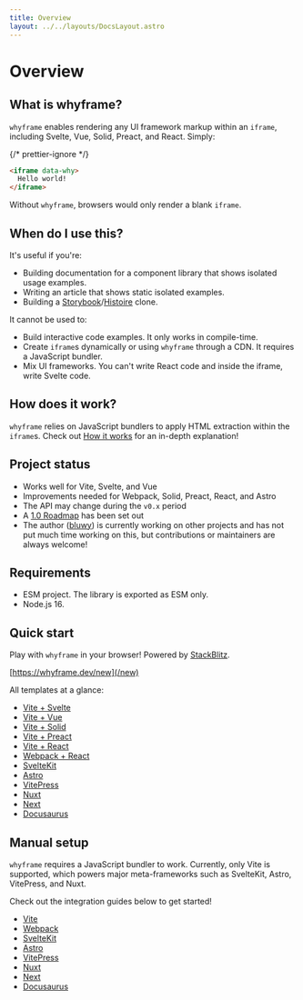 ```yaml
---
title: Overview
layout: ../../layouts/DocsLayout.astro
---
```



# Overview

## What is whyframe?

`whyframe` enables rendering any UI framework markup within an `iframe`, including Svelte, Vue, Solid, Preact, and React. Simply:

{/* prettier-ignore */}
```html
<iframe data-why>
  Hello world!
</iframe>
```

<HelloWorldDemo />

Without `whyframe`, browsers would only render a blank `iframe`.

## When do I use this?

It's useful if you're:

- Building documentation for a component library that shows isolated usage examples.
- Writing an article that shows static isolated examples.
- Building a [Storybook](https://storybook.js.org)/[Histoire](https://histoire.dev) clone.

It cannot be used to:

- Build interactive code examples. It only works in compile-time.
- Create `iframe`s dynamically or using `whyframe` through a CDN. It requires a JavaScript bundler.
- Mix UI frameworks. You can't write React code and inside the iframe, write Svelte code.

## How does it work?

`whyframe` relies on JavaScript bundlers to apply HTML extraction within the `iframe`s. Check out [How it works](/docs/how-it-works) for an in-depth explanation!

## Project status

- Works well for Vite, Svelte, and Vue
- Improvements needed for Webpack, Solid, Preact, React, and Astro
- The API may change during the `v0.x` period
- A [1.0 Roadmap](https://github.com/bluwy/whyframe/discussions/1) has been set out
- The author ([bluwy](https://github.com/bluwy)) is currently working on other projects and has not put much time working on this, but contributions or maintainers are always welcome!

## Requirements

- ESM project. The library is exported as ESM only.
- Node.js 16.

## Quick start

Play with `whyframe` in your browser! Powered by [StackBlitz](https://stackblitz.com).

[https://whyframe.dev/new](/new)

All templates at a glance:

- [Vite + Svelte](/new/vite-svelte)
- [Vite + Vue](/new/vite-vue)
- [Vite + Solid](/new/vite-solid)
- [Vite + Preact](/new/vite-preact)
- [Vite + React](/new/vite-react)
- [Webpack + React](/new/webpack-react)
- [SvelteKit](/new/sveltekit)
- [Astro](/new/astro)
- [VitePress](/new/vitepress)
- [Nuxt](/new/nuxt)
- [Next](/new/next)
- [Docusaurus](/new/ocusaurus)

## Manual setup

`whyframe` requires a JavaScript bundler to work. Currently, only Vite is supported, which powers major meta-frameworks such as SvelteKit, Astro, VitePress, and Nuxt.

Check out the integration guides below to get started!

- [Vite](/docs/integrations/vite)
- [Webpack](/docs/integrations/webpack)
- [SvelteKit](/docs/integrations/sveltekit)
- [Astro](/docs/integrations/astro)
- [VitePress](/docs/integrations/vitepress)
- [Nuxt](/docs/integrations/nuxt)
- [Next](/docs/integrations/next)
- [Docusaurus](/docs/integrations/docusaurus)
